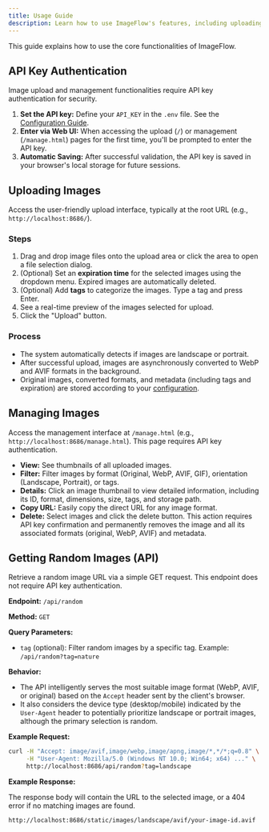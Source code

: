 ```yaml
---
title: Usage Guide
description: Learn how to use ImageFlow's features, including uploading, managing, and retrieving images.
---
```


This guide explains how to use the core functionalities of ImageFlow.

## API Key Authentication

Image upload and management functionalities require API key authentication for security.

1.  **Set the API key:** Define your `API_KEY` in the `.env` file. See the [Configuration Guide](./configuration).
2.  **Enter via Web UI:** When accessing the upload (`/`) or management (`/manage.html`) pages for the first time, you'll be prompted to enter the API key.
3.  **Automatic Saving:** After successful validation, the API key is saved in your browser's local storage for future sessions.

## Uploading Images

Access the user-friendly upload interface, typically at the root URL (e.g., `http://localhost:8686/`).

### Steps

1.  Drag and drop image files onto the upload area or click the area to open a file selection dialog.
2.  (Optional) Set an **expiration time** for the selected images using the dropdown menu. Expired images are automatically deleted.
3.  (Optional) Add **tags** to categorize the images. Type a tag and press Enter.
4.  See a real-time preview of the images selected for upload.
5.  Click the "Upload" button.

### Process

*   The system automatically detects if images are landscape or portrait.
*   After successful upload, images are asynchronously converted to WebP and AVIF formats in the background.
*   Original images, converted formats, and metadata (including tags and expiration) are stored according to your [configuration](./configuration).

## Managing Images

Access the management interface at `/manage.html` (e.g., `http://localhost:8686/manage.html`). This page requires API key authentication.

*   **View:** See thumbnails of all uploaded images.
*   **Filter:** Filter images by format (Original, WebP, AVIF, GIF), orientation (Landscape, Portrait), or tags.
*   **Details:** Click an image thumbnail to view detailed information, including its ID, format, dimensions, size, tags, and storage path.
*   **Copy URL:** Easily copy the direct URL for any image format.
*   **Delete:** Select images and click the delete button. This action requires API key confirmation and permanently removes the image and all its associated formats (original, WebP, AVIF) and metadata.

## Getting Random Images (API)

Retrieve a random image URL via a simple GET request. This endpoint does not require API key authentication.

**Endpoint:** `/api/random`

**Method:** `GET`

**Query Parameters:**

*   `tag` (optional): Filter random images by a specific tag. Example: `/api/random?tag=nature`

**Behavior:**

*   The API intelligently serves the most suitable image format (WebP, AVIF, or original) based on the `Accept` header sent by the client's browser.
*   It also considers the device type (desktop/mobile) indicated by the `User-Agent` header to potentially prioritize landscape or portrait images, although the primary selection is random.

**Example Request:**

```bash
curl -H "Accept: image/avif,image/webp,image/apng,image/*,*/*;q=0.8" \
     -H "User-Agent: Mozilla/5.0 (Windows NT 10.0; Win64; x64) ..." \
     http://localhost:8686/api/random?tag=landscape
```

**Example Response:**

The response body will contain the URL to the selected image, or a 404 error if no matching images are found.

```
http://localhost:8686/static/images/landscape/avif/your-image-id.avif
``` 